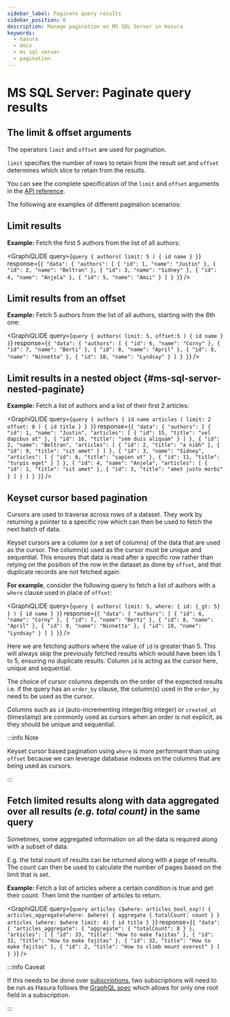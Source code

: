 ```yaml
---
sidebar_label: Paginate query results
sidebar_position: 6
description: Manage pagination on MS SQL Server in Hasura
keywords:
  - hasura
  - docs
  - ms sql server
  - pagination
---
```



# MS SQL Server: Paginate query results

## The **limit** & **offset** arguments

The operators `limit` and `offset` are used for pagination.

`limit` specifies the number of rows to retain from the result set and
`offset` determines which slice to retain from the results.

You can see the complete specification of the `limit` and `offset`
arguments in the [API reference](/graphql/core/api-reference/graphql-api/query.mdx#paginationexp).

The following are examples of different pagination scenarios:

## Limit results

**Example:** Fetch the first 5 authors from the list of all authors:

<GraphiQLIDE
  query={`query {
  authors(
    limit: 5
  ) {
    id
    name
  }
}`}
  response={`{
  "data": {
    "authors": [
      {
        "id": 1,
        "name": "Justin"
      },
      {
        "id": 2,
        "name": "Beltran"
      },
      {
        "id": 3,
        "name": "Sidney"
      },
      {
        "id": 4,
        "name": "Anjela"
      },
      {
        "id": 5,
        "name": "Amii"
      }
    ]
  }
}`}
/>

## Limit results from an offset

**Example:** Fetch 5 authors from the list of all authors, starting with
the 6th one:

<GraphiQLIDE
  query={`query {
  authors(
    limit: 5,
    offset:5
  ) {
    id
    name
  }
}`}
  response={`{
  "data": {
    "authors": [
      {
        "id": 6,
        "name": "Corny"
      },
      {
        "id": 7,
        "name": "Berti"
      },
      {
        "id": 8,
        "name": "April"
      },
      {
        "id": 9,
        "name": "Ninnetta"
      },
      {
        "id": 10,
        "name": "Lyndsay"
      }
    ]
  }
}`}
/>

## Limit results in a nested object {#ms-sql-server-nested-paginate}

**Example:** Fetch a list of authors and a list of their first 2
articles:

<GraphiQLIDE
  query={`query {
  authors {
    id
    name
    articles (
      limit: 2
      offset: 0
    ) {
      id
      title
    }
  }
}`}
  response={`{
  "data": {
    "authors": [
      {
        "id": 1,
        "name": "Justin",
        "articles": [
          {
            "id": 15,
            "title": "vel dapibus at"
          },
          {
            "id": 16,
            "title": "sem duis aliquam"
          }
        ]
      },
      {
        "id": 2,
        "name": "Beltran",
        "articles": [
          {
            "id": 2,
            "title": "a nibh"
          },
          {
            "id": 9,
            "title": "sit amet"
          }
        ]
      },
      {
        "id": 3,
        "name": "Sidney",
        "articles": [
          {
            "id": 6,
            "title": "sapien ut"
          },
          {
            "id": 11,
            "title": "turpis eget"
          }
        ]
      },
      {
        "id": 4,
        "name": "Anjela",
        "articles": [
          {
            "id": 1,
            "title": "sit amet"
          },
          {
            "id": 3,
            "title": "amet justo morbi"
          }
        ]
      }
    ]
  }
}`}
/>

## Keyset cursor based pagination

Cursors are used to traverse across rows of a dataset. They work by
returning a pointer to a specific row which can then be used to fetch
the next batch of data.

Keyset cursors are a column (or a set of columns) of the data that are
used as the cursor. The column(s) used as the cursor must be unique and
sequential. This ensures that data is read after a specific row rather
than relying on the position of the row in the dataset as done by
`offset`, and that duplicate records are not fetched again.

**For example**, consider the following query to fetch a list of authors
with a `where` clause used in place of `offset`:

<GraphiQLIDE
  query={`query {
  authors(
    limit: 5,
    where: { id: {_gt: 5} }
  ) {
    id
    name
  }
}`}
  response={`{
  "data": {
    "authors": [
      {
        "id": 6,
        "name": "Corny"
      },
      {
        "id": 7,
        "name": "Berti"
      },
      {
        "id": 8,
        "name": "April"
      },
      {
        "id": 9,
        "name": "Ninnetta"
      },
      {
        "id": 10,
        "name": "Lyndsay"
      }
    ]
  }
}`}
/>

Here we are fetching authors where the value of `id` is greater than 5.
This will always skip the previously fetched results which would have
been ids 1 to 5, ensuring no duplicate results. Column `id` is acting as
the cursor here, unique and sequential.

The choice of cursor columns depends on the order of the expected
results i.e. if the query has an `order_by` clause, the column(s) used
in the `order_by` need to be used as the cursor.

Columns such as `id` (auto-incrementing integer/big integer) or
`created_at` (timestamp) are commonly used as cursors when an order is
not explicit, as they should be unique and sequential.

:::info Note

Keyset cursor based pagination using `where` is more performant than
using `offset` because we can leverage database indexes on the columns
that are being used as cursors.

:::

## Fetch limited results along with data aggregated over all results _(e.g. total count)_ in the same query

Sometimes, some aggregated information on all the data is required along
with a subset of data.

E.g. the total count of results can be returned along with a page of
results. The count can then be used to calculate the number of pages
based on the limit that is set.

**Example:** Fetch a list of articles where a certain condition is true
and get their count. Then limit the number of articles to return.

<GraphiQLIDE
  query={`query articles ($where: articles_bool_exp!) {
  articles_aggregate(where: $where) {
    aggregate {
      totalCount: count
    }
  }
  articles (where: $where limit: 4) {
    id
    title
  }
}`}
  response={`{
  "data": {
    "articles_aggregate": {
      "aggregate": {
        "totalCount": 8
      }
    },
    "articles": [
      {
        "id": 33,
        "title": "How to make fajitas"
      },
      {
        "id": 31,
        "title": "How to make fajitas"
      },
      {
        "id": 32,
        "title": "How to make fajitas"
      },
      {
        "id": 2,
        "title": "How to climb mount everest"
      }
    ]
  }
}`}
/>

:::info Caveat

If this needs to be done over
[subscriptions](/graphql/core/databases/ms-sql-server/subscriptions/index.mdx), two subscriptions will
need to be run as Hasura follows the [GraphQL spec](https://graphql.github.io/graphql-spec/June2018/#sec-Single-root-field)
which allows for only one root field in a subscription.

:::
